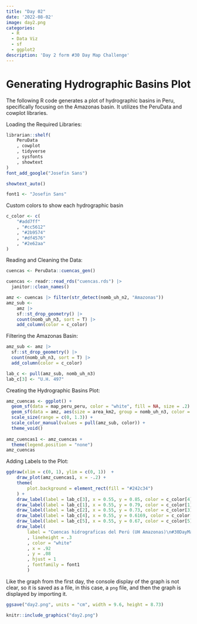 ```yaml
---
title: "Day 02" 
date: '2022-08-02'
image: day2.png
categories:
  - R
  - Data Viz 
  - sf
  - ggplot2
description: 'Day 2 form #30 Day Map Challenge'
---
```




# Generating Hydrographic Basins Plot

The following R code generates a plot of hydrographic basins in Peru, specifically focusing on the Amazonas basin. It utilizes the PeruData and cowplot libraries.

Loading the Required Libraries:

```r
librarian::shelf(
    PeruData
    , cowplot
    , tidyverse
    , sysfonts
    , showtext
)
font_add_google("Josefin Sans")

showtext_auto()

font1 <- "Josefin Sans"
```


Custom colors to show each hydrographic basin

```r
c_color <- c(
    "#add7ff"
    , "#cc5612"
    , "#2b9574"
    , "#df4576"
    , "#2e62aa"
)

```

Reading and Cleaning the Data:

```r
cuencas <- PeruData::cuencas_gen()
```

```r
cuencas <- readr::read_rds("cuencas.rds") |>
  janitor::clean_names()
```

```r
amz <- cuencas |> filter(str_detect(nomb_uh_n2, "Amazonas"))
amz_sub <-
    amz |>
    sf::st_drop_geometry() |>
    count(nomb_uh_n3, sort = T) |>
    add_column(color = c_color)
```


Filtering the Amazonas Basin:

```r
amz_sub <- amz |>
  sf::st_drop_geometry() |>
  count(nomb_uh_n3, sort = T) |>
  add_column(color = c_color)

lab_c <- pull(amz_sub, nomb_uh_n3)
lab_c[3] <- "U.H. 497"


```

Creating the Hydrographic Basins Plot:

```r
amz_cuencas <- ggplot() +
  geom_sf(data = map_peru_peru, color = "white", fill = NA, size = .2) +
  geom_sf(data = amz, aes(size = area_km2, group = nomb_uh_n3, color = nomb_uh_n3), fill = NA) +
  scale_size(range = c(0, 1.3)) +
  scale_color_manual(values = pull(amz_sub, color)) +
  theme_void() 
  
amz_cuencas1 <- amz_cuencas +
  theme(legend.position = "none")
amz_cuencas
```


Adding Labels to the Plot:


```r
ggdraw(xlim = c(0, 1), ylim = c(0, 1))  +
    draw_plot(amz_cuencas1, x = -.2) +
    theme(
        plot.background = element_rect(fill = "#242c34")
    ) +
    draw_label(label = lab_c[3], x = 0.55, y = 0.85, color = c_color[4], fontfamily = font1,hjust = 0, fontface = "bold", size = 55) +
    draw_label(label = lab_c[1], x = 0.55, y = 0.79, color = c_color[1], fontfamily = font1,hjust = 0, fontface = "bold", size = 55) +    # draw_label(label = lab_c[1], x = 0.55, y = 0.85, color = c_color[1], fontfamily = font1,hjust = 0, fontface = "bold", size = 55) +
    draw_label(label = lab_c[2], x = 0.55, y = 0.73, color = c_color[3], fontfamily = font1,hjust = 0, fontface = "bold", size = 55) +
    draw_label(label = lab_c[4], x = 0.55, y = 0.6169, color = c_color[2], fontfamily = font1,hjust = 0, fontface = "bold", size = 55) +
    draw_label(label = lab_c[5], x = 0.55, y = 0.67, color = c_color[5], fontfamily = font1,hjust = 0, fontface = "bold", size = 55) +
    draw_label(
        label = "Cuencas hidrograficas del Perú (UH Amazonas)\n#30DayMapChallenge | Day 2: Lines\nData: ANA | Created by @JhonKevinFlore1"
        , lineheight = .3
        , color = "white"
        , x = .92
        , y = .08
        , hjust = 1
        , fontfamily = font1
        )
```

Like the graph from the first day, the console display of the graph is not clear, so it is saved as a file, in this case, a `png` file, and then the graph is displayed by importing it.

```r
ggsave("day2.png", units = "cm", width = 9.6, height = 8.73)
```

```r
knitr::include_graphics("day2.png")
```








